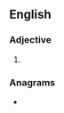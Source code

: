 ==English==

===Adjective===
{{head|en|adjective superlative form}}

# {{en-superlative of|hip}}

===Anagrams===
* {{anagrams|en|a=ehippst|sippeth}}